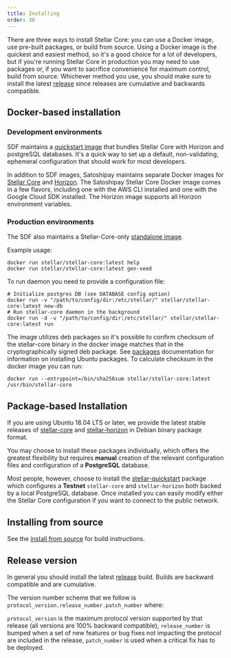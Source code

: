 ```yaml
---
title: Installing
order: 30
---
```


There are three ways to install Stellar Core: you can use a Docker image, use pre-built packages, or build from source. Using a Docker image is the quickest and easiest method, so it's a good choice for a lot of developers, but if you're running Stellar Core in production you may need to use packages or, if you want to sacrifice convenience for maximum control, build from source. Whichever method you use, you should make sure to install the latest [release](https://github.com/stellar/stellar-core/releases) since releases are cumulative and backwards compatible.

## Docker-based installation

### Development environments

SDF maintains a [quickstart image](https://github.com/stellar/docker-stellar-core-horizon) that bundles Stellar Core with Horizon and postgreSQL databases. It's a quick way to set up a default, non-validating, ephemeral configuration that should work for most developers.

In addition to SDF images, Satoshipay maintains separate Docker images for [Stellar Core](https://github.com/satoshipay/docker-stellar-core) and [Horizon](https://github.com/satoshipay/docker-stellar-horizon). The Satoshipay Stellar Core Docker image comes in a few flavors, including one with the AWS CLI installed and one with the Google Cloud SDK installed. The Horizon image supports all Horizon environment variables.

### Production environments

The SDF also maintains a Stellar-Core-only [standalone image](https://hub.docker.com/repository/docker/stellar/stellar-core).

Example usage:

```
docker run stellar/stellar-core:latest help
docker run stellar/stellar-core:latest gen-seed
```

To run daemon you need to provide a configuration file:

```
# Initialize postgres DB (see DATABASE config option)
docker run -v "/path/to/config/dir:/etc/stellar/" stellar/stellar-core:latest new-db
# Run stellar-core daemon in the background
docker run -d -v "/path/to/config/dir:/etc/stellar/" stellar/stellar-core:latest run
```

The image utilizes deb packages so it's possible to confirm checksum of the stellar-core binary in the docker image matches that in the cryptographically signed deb package. See [packages](https://github.com/stellar/packages/) documentation for information on installing Ubuntu packages. To calculate checksum in the docker image you can run:

```
docker run --entrypoint=/bin/sha256sum stellar/stellar-core:latest /usr/bin/stellar-core
```

## Package-based Installation

If you are using Ubuntu 18.04 LTS or later, we provide the latest stable releases of [stellar-core](https://github.com/stellar/stellar-core) and [stellar-horizon](https://github.com/stellar/go/tree/master/services/horizon) in Debian binary package format.

You may choose to install these packages individually, which offers the greatest flexibility but requires **manual** creation of the relevant configuration files and configuration of a **PostgreSQL** database.

Most people, however, choose to install the [stellar-quickstart](https://github.com/stellar/packages/blob/master/docs/quickstart.md) package which configures a **Testnet** `stellar-core` and `stellar-horizon` both backed by a local PostgreSQL database. Once installed you can easily modify either the Stellar Core configuration if you want to connect to the public network.

## Installing from source

See the [install from source](https://github.com/stellar/stellar-core/blob/master/INSTALL.md) for build instructions.

## Release version

In general you should install the latest [release](https://github.com/stellar/stellar-core/releases) build. Builds are backward compatible and are cumulative.

The version number scheme that we follow is `protocol_version.release_number.patch_number` where:

`protocol_version` is the maximum protocol version supported by that release (all versions are 100% backward compatible), `release_number` is bumped when a set of new features or bug fixes not impacting the protocol are included in the release, `patch_number` is used when a critical fix has to be deployed.
